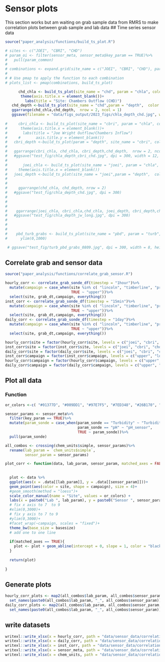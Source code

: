 # Sensor plots

This section works but am waiting on grab sample data from RMRS to make correlation plots between grab sample and lab data
## Time series sensor data
```r
source("paper_analysis/functions/build_ts_plot.R")

# sites <- c("JOEI", "CBRI", "CHD")
# param_oi <- filter(sensor_meta, sensor_meta$key_param == TRUE)%>%
#   pull(param_common)
# 
# combinations <- expand.grid(site_name = c("JOEI", "CBRI", "CHD"), param = param_oi)
# 
# # Use pmap to apply the function to each combination
# plots_list <- pmap(combinations, build_ts_plot)

      chd_chla <- build_ts_plot(site_name = "chd", param = "chla", color = "#00946c", grabs = TRUE)+
       theme(axis.title.x = element_blank())+
         labs(title = "Site: Chambers Outflow (CHD)")
   chd_depth <-build_ts_plot(site_name = "chd",param = "depth",  color = "#0072B2", grabs = TRUE)
   ggarrange(chd_chla,chd_depth,  nrow = 2, ncol = 1)
   ggsave(filename = "data/figs_output/2023_figs/chla_depth_chd.jpg", width = 12, height = 10,  dpi = 300)
   
#     cbri_chla <- build_ts_plot(site_name = "cbri", param = "chla", color = "#00946c")+
#      theme(axis.title.x = element_blank())+
#       labs(title = "Joe Wright Outflow/Chambers Inflow")
#     #       axis.title.y = element_blank())
#   cbri_depth <-build_ts_plot(param = "depth", site_name = "cbri", color = "#0072B2")
#   
#   ggarrange(cbri_chla, chd_chla, cbri_depth,chd_depth,  nrow = 2, ncol = 2)
#   #ggsave("test_fig/chla_depth_cbri_chd.jpg", dpi = 300, width = 12, height = 8)
#   
#       joei_chla <- build_ts_plot(site_name = "joei", param = "chla", color = "#00946c")+
#     theme(axis.title.x = element_blank())
#   joei_depth <-build_ts_plot(site_name = "joei",param = "depth",  color = "#0072B2")
#   
#   
#     ggarrange(chd_chla, chd_depth, nrow = 2)
#   #ggsave("test_fig/chla_depth_chd.jpg", dpi = 300)
#   
#   
#   
#    ggarrange(joei_chla, cbri_chla,chd_chla, joei_depth, cbri_depth,chd_depth, nrow = 2, ncol = 3)
#   #ggsave("test_fig/chla_depth_jw_long.jpg", dpi = 300)
#   
#    
#    
#    pbd_turb_grabs <- build_ts_plot(site_name = "pbd", param = "turb", color = "#85722b", start_dt = "2023-07-23 00:00", end_dt = "2023-09-15 00:00", grabs = TRUE)+
#      ylim(0,1000)

 # ggsave("test_fig/turb_pbd_grabs_0809.jpg", dpi = 300, width = 8, height = 6)
```
## Correlate grab and sensor data

```r
source("paper_analysis/functions/correlate_grab_sensor.R")

hourly_corr <- correlate_grab_sonde_df(timestep = "1hour")%>%
  mutate(campaign = case_when(site %in% c( "lincoln", "timberline", "prospect", "archery", "boxcreek", "boxelder") ~ "lower", 
                              TRUE ~ "upper"))%>%
  select(site, grab_dt,campaign, everything())
inst_corr <- correlate_grab_sonde_df(timestep = "15min")%>%
  mutate(campaign = case_when(site %in% c( "lincoln", "timberline", "prospect", "archery", "boxcreek", "boxelder") ~ "lower", 
                              TRUE ~ "upper"))%>%
  select(site, grab_dt,campaign, everything())
daily_corr <- correlate_grab_sonde_df(timestep = "1day")%>%
  mutate(campaign = case_when(site %in% c( "lincoln", "timberline", "prospect", "archery", "boxcreek", "boxelder") ~ "lower", 
                              TRUE ~ "upper"))%>%
  select(site, grab_dt,campaign, everything())

hourly_corr$site = factor(hourly_corr$site, levels = c("joei", "cbri", "chd", "sfm", "pbd", "lincoln", "timberline", "prospect", "boxelder", "boxcreek", "archery"))
inst_corr$site = factor(inst_corr$site, levels = c("joei", "cbri", "chd", "sfm", "pbd", "lincoln", "timberline", "prospect", "boxelder", "boxcreek", "archery"))
daily_corr$site = factor(daily_corr$site, levels = c("joei", "cbri", "chd", "sfm", "pbd", "lincoln", "timberline", "prospect", "boxelder", "boxcreek", "archery"))
inst_corr$campaign = factor(inst_corr$campaign, levels = c("upper", "lower"))
hourly_corr$campaign = factor(hourly_corr$campaign, levels = c("upper", "lower"))
daily_corr$campaign = factor(daily_corr$campaign, levels = c("upper", "lower"))

```

## Plot all data
### Function
```r

or_colors <-c( "#01377D", "#009DD1", "#97E7F5", "#7ED348", "#26B170", "#F5E15A", "#F4BE1D", "#FEA305", "#F26021", "purple")

sensor_params <- sensor_meta%>%
  filter(key_param == TRUE)%>%
  mutate(param_sonde = case_when(param_sonde == "Turbidity" ~ "Turbidity_Sensor", 
                                 param_sonde == "pH" ~ "pH_sensor",
                                 TRUE ~ param_sonde))%>%
  pull(param_sonde)

all_combos <- crossing(chem_units$simple, sensor_params)%>%
  rename(lab_param = `chem_units$simple`,
         sensor_param = sensor_params)

plot_corr <- function(data, lab_param, sensor_param, matched_axes = FALSE, basesize = 28){
  
  
  plot <- data %>%
  ggplot(aes(x = .data[[lab_param]], y = .data[[sensor_param]]))+
  geom_point(aes(color = site, shape = campaign), size = 4)+
  #geom_smooth(method = "loess")+
  scale_color_manual(name = "Site", values = or_colors) +
  labs(x = paste0("Lab ", lab_param), y = paste0("Sensor ", sensor_param), shape = "Network")+
  # fix x axis to 7  to 9
  #xlim(0,3000)+
  # fix y axis to 7 to 9
  #ylim(0,3000)+
  #facet_wrap(~campaign, scales = "fixed")+
  theme_bw(base_size = basesize)
  # add one to one line
  
  if(matched_axes == TRUE){
    plot <- plot + geom_abline(intercept = 0, slope = 1, color = "black", linetype = "dashed")
  }
  
  return(plot)
  
}

```

## Generate plots
```r

hourly_corr_plots <- map2(all_combos$lab_param, all_combos$sensor_param, ~plot_corr(hourly_corr, .x, .y))%>%
  set_names(paste0(all_combos$lab_param, "_", all_combos$sensor_param))
daily_corr_plots <- map2(all_combos$lab_param, all_combos$sensor_param, ~plot_corr(daily_corr, .x, .y))%>%
  set_names(paste0(all_combos$lab_param, "_", all_combos$sensor_param))

```
## write datasets

```r

writexl::write_xlsx(x = hourly_corr, path = "data/sensor_data/correlations/hourly_corr.xlsx")
writexl::write_xlsx(x = daily_corr, path = "data/sensor_data/correlations/daily_corr.xlsx")
writexl::write_xlsx(x = inst_corr, path = "data/sensor_data/correlations/inst_corr.xlsx")
writexl::write_xlsx(x = sensor_meta, path = "data/sensor_data/correlations/meta_units.xlsx")
writexl::write_xlsx(x = chem_units, path = "data/sensor_data/correlations/chem_units.xlsx")

```

